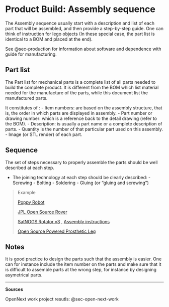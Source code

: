 # Product Build: Assembly sequence {#sec-product-build-assembly-instructions}

The Assembly sequence usually start with a description and list of each part that will be assembled, and then provide a step-by-step guide.
One can think of instruction for lego objects (In these special case, the part list is identical to a BOM and placed at the end).

See @sec-production for information about software and dependence with guide for manufacturing.

## Part list

The Part list for mechanical parts is a complete list of all parts needed to build the complete product.
It is different from the BOM which list material needed for the manufacture of the parts, while this document list the manufactured parts.

It constitutes of : - Item numbers: are based on the assembly structure, that is, the order in which parts are displayed in assembly.
- Part number or drawing number: which is a reference back to the detail drawing (refer to the BOM).
- Description: is usually a part name or a complete description of parts.
- Quantity is the number of that particular part used on this assembly.
- Image (or STL render) of each part.

## Sequence

The set of steps necessary to properly assemble the parts should be well described at each step.

-   The joining technology at each step should be clearly described: - Screwing - Bolting - Soldering - Gluing (or "gluing and screwing")

> Example
>
> [Poppy Robot](https://docs.poppy-project.org/en/assembly-guides/ergo-jr/mechanical-construction.html)
>
> [JPL Open Source Rover](https://github.com/nasa-jpl/open-source-rover/tree/master/mechanical/body_assembly)
>
> [SatNOGS Rotator v3](https://wiki.satnogs.org/SatNOGS_Rotator_v3#Assembly) , [Assembly instructions](https://ohai.satnogs.org/project/satnogs-rotator-v3-mechanical-assembly/hardware/)
>
> [Open Source Powered Prosthetic Leg](https://www.hackster.io/open-source-bionics/open-source-powered-prosthetic-leg-56be8e#toc-electronics-assembly-4)

## Notes

It is good practice to design the parts such that the assembly is easier.
One can for instance include the item number on the parts and make sure that it is difficult to assemble parts at the wrong step, for instance by designing asymetrical parts.

------------------------------------------------------------------------

**Sources**

OpenNext work project resutls: @sec-open-next-work
